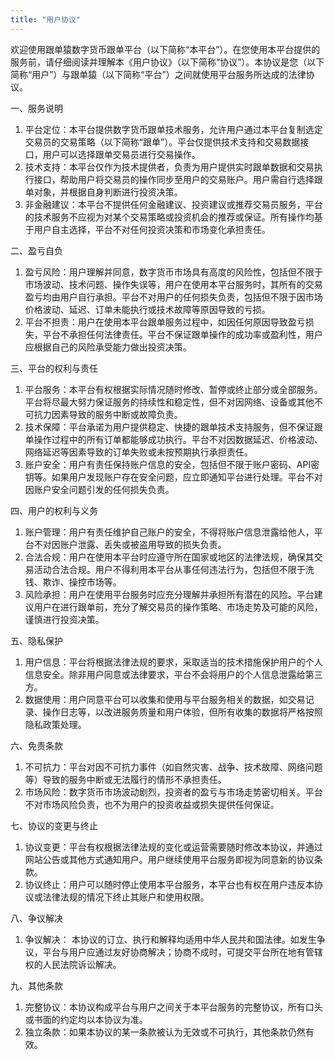 ```yaml
---
title: "用户协议"
---
```


欢迎使用跟单猿数字货币跟单平台（以下简称“本平台”）。在您使用本平台提供的服务前，请仔细阅读并理解本《用户协议》（以下简称“协议”）。本协议是您（以下简称“用户”）与跟单猿（以下简称“平台”）之间就使用平台服务所达成的法律协议。

一、服务说明

1. 平台定位：本平台提供数字货币跟单技术服务，允许用户通过本平台复制选定交易员的交易策略（以下简称“跟单”）。平台仅提供技术支持和交易数据接口，用户可以选择跟单交易员进行交易操作。
2. 技术支持：本平台仅作为技术提供者，负责为用户提供实时跟单数据和交易执行接口，帮助用户将交易员的操作同步至用户的交易账户。用户需自行选择跟单对象，并根据自身判断进行投资决策。
3. 非金融建议：本平台不提供任何金融建议、投资建议或推荐交易员服务，平台的技术服务不应视为对某个交易策略或投资机会的推荐或保证。所有操作均基于用户自主选择，平台不对任何投资决策和市场变化承担责任。

二、盈亏自负

1. 盈亏风险：用户理解并同意，数字货币市场具有高度的风险性，包括但不限于市场波动、技术问题、操作失误等，用户在使用本平台服务时，其所有的交易盈亏均由用户自行承担。平台不对用户的任何损失负责，包括但不限于因市场价格波动、延迟、订单未能执行或技术故障等原因导致的亏损。
2. 平台不担责：用户在使用本平台跟单服务过程中，如因任何原因导致盈亏损失，平台不承担任何法律责任。平台不保证跟单操作的成功率或盈利性，用户应根据自己的风险承受能力做出投资决策。

三、平台的权利与责任

1. 平台服务：本平台有权根据实际情况随时修改、暂停或终止部分或全部服务。平台将尽最大努力保证服务的持续性和稳定性，但不对因网络、设备或其他不可抗力因素导致的服务中断或故障负责。
2. 技术保障：平台承诺为用户提供稳定、快捷的跟单技术支持服务，但不保证跟单操作过程中的所有订单都能够成功执行。平台不对因数据延迟、价格波动、网络延迟等因素导致的订单失败或未按预期执行承担责任。
3. 账户安全：用户有责任保持账户信息的安全，包括但不限于账户密码、API密钥等。如果用户发现账户存在安全问题，应立即通知平台进行处理。平台不对因账户安全问题引发的任何损失负责。

四、用户的权利与义务

1. 账户管理：用户有责任维护自己账户的安全，不得将账户信息泄露给他人，平台不对因账户泄露、丢失或被盗用导致的损失负责。
2. 合法合规：用户在使用本平台时应遵守所在国家或地区的法律法规，确保其交易活动合法合规。用户不得利用本平台从事任何违法行为，包括但不限于洗钱、欺诈、操控市场等。
3. 风险承担：用户在使用平台服务时应充分理解并承担所有潜在的风险。平台建议用户在进行跟单前，充分了解交易员的操作策略、市场走势及可能的风险，谨慎进行投资决策。

五、隐私保护

1. 用户信息：平台将根据法律法规的要求，采取适当的技术措施保护用户的个人信息安全。除非用户同意或法律要求，平台不会将用户的个人信息泄露给第三方。
2. 数据使用：用户同意平台可以收集和使用与平台服务相关的数据，如交易记录、操作日志等，以改进服务质量和用户体验，但所有收集的数据将严格按照隐私政策处理。

六、免责条款

1. 不可抗力：平台对因不可抗力事件（如自然灾害、战争、技术故障、网络问题等）导致的服务中断或无法履行的情形不承担责任。
2. 市场风险：数字货币市场波动剧烈，投资者的盈亏与市场走势密切相关。平台不对市场风险负责，也不为用户的投资收益或损失提供任何保证。

七、协议的变更与终止

1. 协议变更：平台有权根据法律法规的变化或运营需要随时修改本协议，并通过网站公告或其他方式通知用户。用户继续使用平台服务即视为同意新的协议条款。
2. 协议终止：用户可以随时停止使用本平台服务，本平台也有权在用户违反本协议或法律法规的情况下终止其账户和使用权限。

八、争议解决

1. 争议解决： 本协议的订立、执行和解释均适用中华人民共和国法律。如发生争议，平台与用户应通过友好协商解决；协商不成时，可提交平台所在地有管辖权的人民法院诉讼解决。

九、其他条款

1. 完整协议：本协议构成平台与用户之间关于本平台服务的完整协议，所有口头或书面的约定均以本协议为准。
2. 独立条款：如果本协议的某一条款被认为无效或不可执行，其他条款仍然有效。